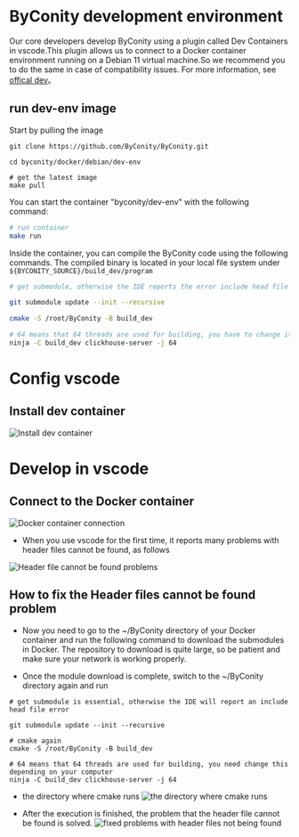 # ByConity development environment

Our core developers develop ByConity using a plugin called Dev Containers in vscode.This plugin allows us to connect to a Docker container environment running on a Debian 11 virtual machine.So we recommend you to do the same in case of compatibility issues.
For more information, see [offical dev](https://github.com/ByConity/ByConity/blob/master/docker/debian/dev-env/README.md)。

## run dev-env image

Start by pulling the image

```shell
git clone https://github.com/ByConity/ByConity.git

cd byconity/docker/debian/dev-env

# get the latest image
make pull
```

You can start the container "byconity/dev-env" with the following command:

```bash
# run container
make run
```

Inside the container, you can compile the ByConity code using the following commands.
The compiled binary is located in your local file system under `${BYCONITY_SOURCE}/build_dev/program`

```bash
# get submodule, otherwise the IDE reports the error include head file error

git submodule update --init --recursive

cmake -S /root/ByConity -B build_dev

# 64 means that 64 threads are used for building, you have to change it depending on your computer
ninja -C build_dev clickhouse-server -j 64
```

# Config vscode

## Install dev container

![Install dev container](<.asset/Install dev container.jpg>)

# Develop in vscode

## Connect to the Docker container

![Docker container connection](<.asset/Open the development container in vscode.jpg>)

- When you use vscode for the first time, it reports many problems with header files cannot be found, as follows

![Header file cannot be found problems](<.asset/Header file cannot be found problems.jpg>)

## How to fix the Header files cannot be found problem

- Now you need to go to the ~/ByConity directory of your Docker container and run the following command to download the submodules in Docker. The repository to download is quite large, so be patient and make sure your network is working properly.

- Once the module download is complete, switch to the ~/ByConity directory again and run

```shell
# get submodule is essential, otherwise the IDE will report an include head file error

git submodule update --init --recursive

# cmake again
cmake -S /root/ByConity -B build_dev

# 64 means that 64 threads are used for building, you need change this depending on your computer
ninja -C build_dev clickhouse-server -j 64
```

- the directory where cmake runs
  ![the directory where cmake runs](<.asset/the directory where cmake runs.jpg>)

- After the execution is finished, the problem that the header file cannot be found is solved.
  ![fixed problems with header files not being found](<.asset/fixed problems with header files not being found.jpg>)
